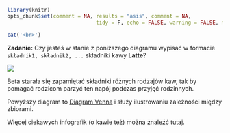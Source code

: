 
```r
library(knitr)
opts_chunk$set(comment = NA, results = "asis", comment = NA, 
							 tidy = F, echo = FALSE, warning = FALSE, message = FALSE, error = FALSE)
```

```r
cat('<br>')
```	


**Zadanie:** Czy jesteś w stanie z poniższego diagramu wypisać w formacie `składnik1, składnik2, ...` składniki kawy **Latte**? 

![](coffea_pin.jpg)

Beta starała się zapamiętać składniki różnych rodzajów kaw, tak by pomagać rodzicom 
parzyć ten napój podczas przyjęć rodzinnych. 

Powyższy diagram to [Diagram Venna](https://pl.wikipedia.org/wiki/Diagram_Venna) i służy ilustrowaniu zależności między zbiorami.

Więcej ciekawych infografik (o kawie też) można znaleźć [tutaj](https://www.pinterest.com/pin/485966616013252980/).